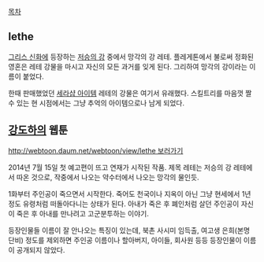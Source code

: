 [[목차]]

== lethe ==
[[그리스 신화]]에 등장하는 [[저승의 강]] 중에서 망각의 강 레테. 플레게톤에서 불로써 정화된 영혼은 레테 강물을 마시고 자신의 모든 과거를 잊게 된다. 그리하여 망각의 강이라는 이름이 붙었다.

한때 판매했었던 [[세라샵 아이템]] 레테의 강물은 여기서 유래했다. 스킬트리를 마음껏 짤 수 있는 현 시점에서는 그냥 추억의 아이템으로나 남게 되었다.

== [[강도하]]의 웹툰 ==
[[http://webtoon.daum.net/webtoon/view/lethe 보러가기]]

2014년 7월 15일 첫 예고편이 뜨고 연재가 시작된 작품. 제목 레테는 저승의 강 레테에서 따온 것으로, 작중에서 나오는 약수터에서 나오는 망각의 물인듯. 

1화부터 주인공이 죽으면서 시작한다. 죽어도 천국이나 지옥이 아닌 그냥 현세에서 1년 정도 유령처럼 떠돌아다니는 상태가 된다. 아내가 죽은 후 폐인처럼 살던 주인공이 자신이 죽은 후 아내를 만나려고 고군분투하는 이야기.

등장인물들 이름이 잘 안나오는 특징이 있는데, 북촌 사시미 임득출, 여고생 은희(본명 단비) 정도를 제외하면 주인공 이름이나 할아버지, 아이들, 회사원 등등 등장인물이 이름이 공개되지 않았다.
